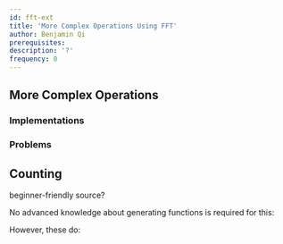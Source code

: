 ```yaml
---
id: fft-ext
title: 'More Complex Operations Using FFT'
author: Benjamin Qi
prerequisites:
description: '?'
frequency: 0
---
```


## More Complex Operations

<Resources>
	<Resource
		source="cp-algo"
		title="Operations on Polynomials & Series"
		url="algebra/polynomial.html"
	/>
</Resources>

### Implementations

<Resources>
	<Resource
		source="Benq"
		title="Polys"
		url="https://github.com/bqi343/USACO/tree/master/Implementations/content/numerical/Polynomials"
	/>
</Resources>

### Problems

<Problems problems="ys" />

## Counting

<IncompleteSection>

beginner-friendly source?

</IncompleteSection>

No advanced knowledge about generating functions is required for this:

<Problems problems="general" />

However, these do:

<Resources>
	<Resource
		source="CF"
		title="zscoder - GenFunc Pt 1"
		url="https://codeforces.com/blog/entry/77468"
	/>
	<Resource
		source="CF"
		title="zscoder - GenFunc Pt 2"
		url="https://codeforces.com/blog/entry/77551"
	/>
</Resources>
